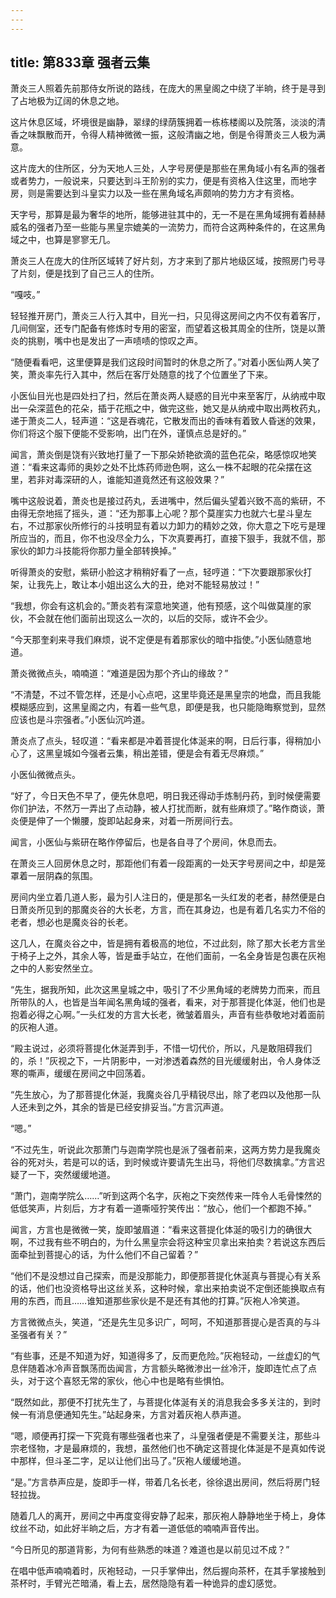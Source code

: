 ```yaml
---
---
---
```

title: 第833章 强者云集
---



萧炎三人照着先前那侍女所说的路线，在庞大的黑皇阁之中绕了半晌，终于是寻到了占地极为辽阔的休息之地。

这片休息区域，坏境很是幽静，翠绿的绿荫簇拥着一栋栋楼阁以及院落，淡淡的清香之味飘散而开，令得人精神微微一振，这般清幽之地，倒是令得萧炎三人极为满意。

这片庞大的住所区，分为天地人三处，人字号房便是那些在黑角域小有名声的强者或者势力，一般说来，只要达到斗王阶别的实力，便是有资格入住这里，而地字房，则是需要达到斗皇实力以及一些在黑角域名声颇响的势力方才有资格。

天字号，那算是最为奢华的地所，能够进驻其中的，无一不是在黑角域拥有着赫赫威名的强者乃至一些能与黑皇宗媲美的一流势力，而符合这两种条件的，在这黑角域之中，也算是寥寥无几。

萧炎三人在庞大的住所区域转了好片刻，方才来到了那片地级区域，按照房门号寻了片刻，便是找到了自己三人的住所。

“嘎吱。”

轻轻推开房门，萧炎三人行入其中，目光一扫，只见得这房间之内不仅有着客厅，几间侧室，还专门配备有修炼时专用的密室，而望着这极其周全的住所，饶是以萧炎的挑剔，嘴中也是发出了一声啧啧的惊叹之声。

“随便看看吧，这里便算是我们这段时间暂时的休息之所了。”对着小医仙两人笑了笑，萧炎率先行入其中，然后在客厅处随意的找了个位置坐了下来。

小医仙目光也是四处扫了扫，然后在萧炎两人疑惑的目光中来至客厅，从纳戒中取出一朵深蓝色的花朵，插于花瓶之中，做完这些，她又是从纳戒中取出两枚药丸，递于萧炎二人，轻声道：“这是吞魂花，它散发而出的香味有着致人昏迷的效果，你们将这个服下便能不受影响，出门在外，谨慎点总是好的。”

闻言，萧炎倒是饶有兴致地打量了一下那朵娇艳欲滴的蓝色花朵，略感惊叹地笑道：“看来这毒师的奥妙之处不比炼药师逊色啊，这么一株不起眼的花朵摆在这里，若非对毒深研的人，谁能知道竟然还有这般效果？”

嘴中这般说着，萧炎也是接过药丸，丢进嘴中，然后偏头望着兴致不高的紫研，不由得无奈地摇了摇头，道：“还为那事上心呢？那个莫崖实力也就六七星斗皇左右，不过那家伙所修行的斗技明显有着以力卸力的精妙之效，你大意之下吃亏是理所应当的，而且，你不也没尽全力么，下次真要再打，直接下狠手，我就不信，那家伙的卸力斗技能将你那力量全部转换掉。”

听得萧炎的安慰，紫研小脸这才稍稍好看了一点，轻哼道：“下次要跟那家伙打架，让我先上，敢让本小姐出这么大的丑，绝对不能轻易放过！”

“我想，你会有这机会的。”萧炎若有深意地笑道，他有预感，这个叫做莫崖的家伙，不会就在他们面前出现这么一次的，以后的交际，或许不会少。

“今天那奎刹来寻我们麻烦，说不定便是有着那家伙的暗中指使。”小医仙随意地道。

萧炎微微点头，喃喃道：“难道是因为那个齐山的缘故？”

“不清楚，不过不管怎样，还是小心点吧，这里毕竟还是黑皇宗的地盘，而且我能模糊感应到，这黑皇阁之内，有着一些气息，即便是我，也只能隐晦察觉到，显然应该也是斗宗强者。”小医仙沉吟道。

萧炎点了点头，轻叹道：“看来都是冲着菩提化体涎来的啊，日后行事，得稍加小心了，这黑皇城如今强者云集，稍出差错，便是会有着无尽麻烦。”

小医仙微微点头。

“好了，今日天色不早了，便先休息吧，明日我还得动手炼制丹药，到时候便需要你们护法，不然万一弄出了点动静，被人打扰而断，就有些麻烦了。”略作商谈，萧炎便是伸了一个懒腰，旋即站起身来，对着一所房间行去。

闻言，小医仙与紫研在略作停留后，也是各自寻了个房间，休息而去。

在萧炎三人回房休息之时，那距他们有着一段距离的一处天字号房间之中，却是笼罩着一层阴森的氛围。

房间内坐立着几道人影，最为引人注日的，便是那名一头红发的老者，赫然便是白日萧炎所见到的那魔炎谷的大长老，方言，而在其身边，也是有着几名实力不俗的老者，想必也是魔炎谷的长老。

这几人，在魔炎谷之中，皆是拥有着极高的地位，不过此刻，除了那大长老方言坐于椅子上之外，其余人等，皆是垂手站立，在他们面前，一名全身皆是包裹在灰袍之中的人影安然坐立。

“先生，据我所知，此次这黑皇城之中，吸引了不少黑角域的老牌势力而来，而且所带队的人，也皆是当年闻名黑角域的强者，看来，对于那菩提化体涎，他们也是抱着必得之心啊。”一头红发的方言大长老，微皱着眉头，声音有些恭敬地对着面前的灰袍人道。

“殿主说过，必须将菩提化休涎弄到手，不惜一切代价，所以，凡是敢阻碍我们的，杀！”灰视之下，一片阴影中，一对渗透着森然的目光缓缓射出，令人身体泛寒的嘶声，缓缓在房间之中回荡着。

“先生放心，为了那菩提化休涎，我魔炎谷几乎精锐尽出，除了老四以及他那一队人还未到之外，其余的皆是已经安排妥当。”方言沉声道。

“嗯。”

“不过先生，听说此次那萧门与迦南学院也是派了强者前来，这两方势力是我魔炎谷的死对头，若是可以的话，到时候或许要请先生出马，将他们尽数擒拿。”方言迟疑了一下，突然缓缓地道。

“萧门，迦南学院么……”听到这两个名字，灰袍之下突然传来一阵令人毛骨悚然的低低笑声，片刻后，方才有着一道嘶哑狞笑传出：“放心，他们一个都跑不掉。”

闻言，方言也是微微一笑，旋即皱眉道：“看来这菩提化体涎的吸引力的确很大啊，不过我有些不明白的，为什么黑皇宗会将这种宝贝拿出来拍卖？若说这东西后面牵扯到菩提心的话，为什么他们不自己留着？”

“他们不是没想过自己探索，而是没那能力，即便那菩提化休涎真与菩提心有关系的话，他们也没资格导出这丝关系，这种时候，拿出来拍卖说不定倒还能换取点有用的东西，而且……谁知道那些家伙是不是还有其他的打算。”灰袍人冷笑道。

方言微微点头，笑道，“还是先生见多识广，呵呵，不知道那菩提心是否真的与斗圣强者有关？”

“有些事，还是不知道为好，知道得多了，反而更危险。”灰袍轻动，一丝虚幻的气息伴随着冰冷声音飘荡而齿闻言，方言额头略微渗出一丝冷汗，旋即连忙点了点头，对于这个喜怒无常的家伙，他心中也是略有些惧怕。

“既然如此，那便不打扰先生了，与菩提化体涎有关的消息我会多多关注的，到时候一有消息便通知先生。”站起身来，方言对着灰袍人恭声道。

“嗯，顺便再打探一下究竟有哪些强者也来了，斗皇强者便是不需要关注，那些斗宗老怪物，才是最麻烦的，我想，虽然他们也不确定这菩提化体涎是不是真如传说中那样，但斗圣二字，足以让他们出马了。”灰袍人缓缓地道。

“是。”方言恭声应是，旋即手一样，带着几名长老，徐徐退出房间，然后将房门轻轻拉拢。

随着几人的离开，房间之中再度变得安静了起来，那灰袍人静静地坐于椅上，身体纹丝不动，如此好半晌之后，方才有着一道低低的喃喃声音传出。

“今日所见的那道背影，为何有些熟悉的味道？难道也是以前见过不成？”

在唱中低声喃喃着时，灰袍轻动，一只手掌伸出，然后握向茶杯，在其手掌接触到茶杯时，手臂光芒暗涌，看上去，居然隐隐有着一种诡异的虚幻感觉。